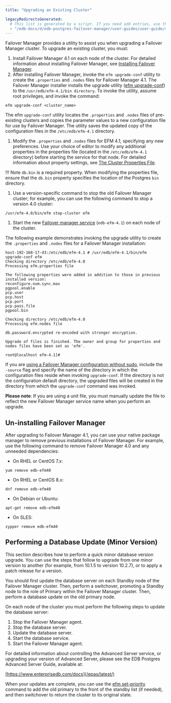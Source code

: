 ```yaml
---
title: "Upgrading an Existing Cluster"

legacyRedirectsGenerated:
  # This list is generated by a script. If you need add entries, use the `legacyRedirects` key.
  - "/edb-docs/d/edb-postgres-failover-manager/user-guides/user-guide/4.1/upgrading_existing_cluster.html"
---
```


<div id="upgrading_existing_cluster" class="registered_link"></div>

Failover Manager provides a utility to assist you when upgrading a Failover Manager cluster. To upgrade an existing cluster, you must:

1.  Install Failover Manager 4.1 on each node of the cluster. For detailed information about installing Failover Manager, see [Installing Failover Manager](03_installing_efm/#installing_efm).
2.  After installing Failover Manager, invoke the `efm upgrade-conf` utility to create the `.properties` and `.nodes` files for Failover Manager 4.1. The Failover Manager installer installs the upgrade utility ([efm upgrade-conf](07_using_efm_utility/#efm_upgrade_conf)) to the `/usr/edb/efm-4.1/bin directory`. To invoke the utility, assume root privileges, and invoke the command:

```text
efm upgrade-conf <cluster_name>
```

The efm `upgrade-conf` utility locates the `.properties` and `.nodes` files of pre-existing clusters and copies the parameter values to a new configuration file for use by Failover Manager. The utility saves the updated copy of the configuration files in the `/etc/edb/efm-4.1` directory.

1.  Modify the `.properties` and `.nodes` files for EFM 4.1, specifying any new preferences. Use your choice of editor to modify any additional properties in the properties file (located in the `/etc/edb/efm-4.1` directory) before starting the service for that node. For detailed information about property settings, see [The Cluster Properties File](04_configuring_efm/01_cluster_properties/#cluster_properties).

!!! Note
    `db.bin` is a required property. When modifying the properties file, ensure that the `db.bin` property specifies the location of the Postgres `bin` directory.

1.  Use a version-specific command to stop the old Failover Manager cluster; for example, you can use the following command to stop a version 4.0 cluster:

```text
/usr/efm-4.0/bin/efm stop-cluster efm
```

1.  Start the new [Failover manager service](08_controlling_efm_service/#controlling_efm_service) (`edb-efm-4.1`) on each node of the cluster.

The following example demonstrates invoking the upgrade utility to create the `.properties` and `.nodes` files for a Failover Manager installation:

```text
host-192-168-17-43:/etc/edb/efm-4.1 # /usr/edb/efm-4.1/bin/efm upgrade-conf efm
Checking directory /etc/edb/efm-4.0
Processing efm.properties file

The following properties were added in addition to those in previous installed version:
reconfigure.num.sync.max
pgpool.enable
pcp.user
pcp.host
pcp.port
pcp.pass.file
pgpool.bin

Checking directory /etc/edb/efm-4.0
Processing efm.nodes file

db.password.encrypted re-encoded with stronger encryption.

Upgrade of files is finished. The owner and group for properties and nodes files have been set as 'efm'.

root@localhost efm-4.1]#
```

If you are [using a Failover Manager configuration without sudo](04_configuring_efm/04_extending_efm_permissions/#running_efm_without_sudo), include the `-source` flag and specify the name of the directory in which the configuration files reside when invoking `upgrade-conf`. If the directory is not the configuration default directory, the upgraded files will be created in the directory from which the `upgrade-conf` command was invoked.

**Please note**: If you are using a unit file, you must manually update the file to reflect the new Failover Manager service name when you perform an upgrade.

## Un-installing Failover Manager

After upgrading to Failover Manager 4.1, you can use your native package manager to remove previous installations of Failover Manager. For example, use the following command to remove Failover Manager 4.0 and any unneeded dependencies:

-   On RHEL or CentOS 7.x:

```text
yum remove edb-efm40
```

-   On RHEL or CentOS 8.x:

```text
dnf remove edb-efm40
```

-   On Debian or Ubuntu:

```text
apt-get remove edb-efm40
```

-   On SLES:

```text
zypper remove edb-efm40
```

## Performing a Database Update (Minor Version)

This section describes how to perform a quick minor database version upgrade. You can use the steps that follow to upgrade from one minor version to another (for example, from 10.1.5 to version 10.2.7), or to apply a patch release for a version.

You should first update the database server on each Standby node of the Failover Manager cluster. Then, perform a switchover, promoting a Standby node to the role of Primary within the Failover Manager cluster. Then, perform a database update on the old primary node.

On each node of the cluster you must perform the following steps to update the database server:

1.  Stop the Failover Manager agent.
2.  Stop the database server.
3.  Update the database server.
4.  Start the database service.
5.  Start the Failover Manager agent.

For detailed information about controlling the Advanced Server service, or upgrading your version of Advanced Server, please see the EDB Postgres Advanced Server Guide, available at:

[https://www.enterprisedb.com/docs](/epas/latest/)

When your updates are complete, you can use the [efm set-priority](07_using_efm_utility/#efm_set_priority) command to add the old primary to the front of the standby list (if needed), and then switchover to return the cluster to its original state.
